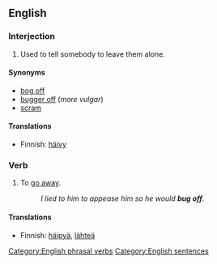 ==English==

===Interjection===
{{infl|en|interjection|head=[[bug]] [[off]]!}}

# {{context|informal|transitive}} Used to tell somebody to leave them alone.

====Synonyms====
* [[bog off]]
* [[bugger off]] (''more vulgar'')
* [[scram]]

====Translations====
{{trans-top|Used to tell somebody to leave them alone}}
* Finnish: [[häivy]]
{{trans-mid}}
{{trans-bottom}}

===Verb===
{{infl|en|verb|head=[[bug]] [[off]]}}

# {{informal|intransitive}} To [[go away]].
#: ''I lied to him to appease him so he would '''bug off'''.''

====Translations====
{{trans-top|go away}}
* Finnish: [[häipyä]], [[lähteä]]
{{trans-mid}}
{{trans-bottom}}

[[Category:English phrasal verbs]]
[[Category:English sentences]]